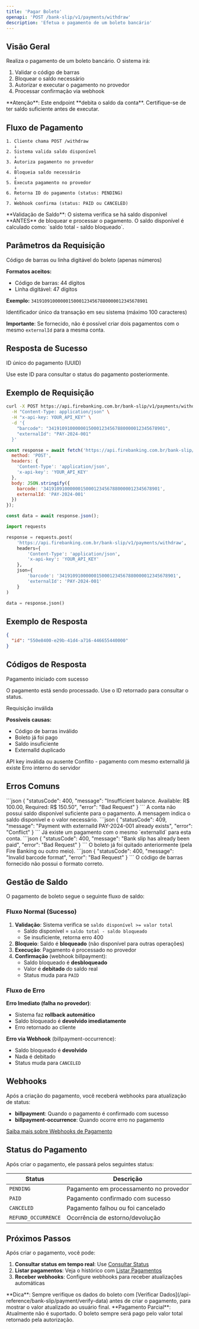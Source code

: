 ```yaml
---
title: 'Pagar Boleto'
openapi: 'POST /bank-slip/v1/payments/withdraw'
description: 'Efetua o pagamento de um boleto bancário'
---
```


## Visão Geral

Realiza o pagamento de um boleto bancário. O sistema irá:
1. Validar o código de barras
2. Bloquear o saldo necessário
3. Autorizar e executar o pagamento no provedor
4. Processar confirmação via webhook

<Warning>
**Atenção**: Este endpoint **debita o saldo da conta**. Certifique-se de ter saldo suficiente antes de executar.
</Warning>

## Fluxo de Pagamento

```
1. Cliente chama POST /withdraw
   ↓
2. Sistema valida saldo disponível
   ↓
3. Autoriza pagamento no provedor
   ↓
4. Bloqueia saldo necessário
   ↓
5. Executa pagamento no provedor
   ↓
6. Retorna ID do pagamento (status: PENDING)
   ↓
7. Webhook confirma (status: PAID ou CANCELED)
```

<Info>
**Validação de Saldo**: O sistema verifica se há saldo disponível **ANTES** de bloquear e processar o pagamento. O saldo disponível é calculado como: `saldo total - saldo bloqueado`.
</Info>

## Parâmetros da Requisição

<ParamField body="barcode" type="string" required>
  Código de barras ou linha digitável do boleto (apenas números)

  **Formatos aceitos:**
  - Código de barras: 44 dígitos
  - Linha digitável: 47 dígitos

  **Exemplo:** `34191091000000150001234567880000012345678901`
</ParamField>

<ParamField body="externalId" type="string">
  Identificador único da transação em seu sistema (máximo 100 caracteres)

  **Importante**: Se fornecido, não é possível criar dois pagamentos com o mesmo `externalId` para a mesma conta.
</ParamField>

## Resposta de Sucesso

<ResponseField name="id" type="string">
  ID único do pagamento (UUID)

  Use este ID para consultar o status do pagamento posteriormente.
</ResponseField>

## Exemplo de Requisição

```bash cURL
curl -X POST https://api.firebanking.com.br/bank-slip/v1/payments/withdraw \
  -H "Content-Type: application/json" \
  -H "x-api-key: YOUR_API_KEY" \
  -d '{
    "barcode": "34191091000000150001234567880000012345678901",
    "externalId": "PAY-2024-001"
  }'
```

```javascript JavaScript
const response = await fetch('https://api.firebanking.com.br/bank-slip/v1/payments/withdraw', {
  method: 'POST',
  headers: {
    'Content-Type': 'application/json',
    'x-api-key': 'YOUR_API_KEY'
  },
  body: JSON.stringify({
    barcode: '34191091000000150001234567880000012345678901',
    externalId: 'PAY-2024-001'
  })
});

const data = await response.json();
```

```python Python
import requests

response = requests.post(
    'https://api.firebanking.com.br/bank-slip/v1/payments/withdraw',
    headers={
        'Content-Type': 'application/json',
        'x-api-key': 'YOUR_API_KEY'
    },
    json={
        'barcode': '34191091000000150001234567880000012345678901',
        'externalId': 'PAY-2024-001'
    }
)

data = response.json()
```

## Exemplo de Resposta

```json
{
  "id": "550e8400-e29b-41d4-a716-446655440000"
}
```

## Códigos de Resposta

<ResponseField name="200" type="success">
  Pagamento iniciado com sucesso

  O pagamento está sendo processado. Use o ID retornado para consultar o status.
</ResponseField>

<ResponseField name="400" type="error">
  Requisição inválida

  **Possíveis causas:**
  - Código de barras inválido
  - Boleto já foi pago
  - Saldo insuficiente
  - ExternalId duplicado
</ResponseField>

<ResponseField name="401" type="error">
  API key inválida ou ausente
</ResponseField>

<ResponseField name="409" type="error">
  Conflito - pagamento com mesmo externalId já existe
</ResponseField>

<ResponseField name="500" type="error">
  Erro interno do servidor
</ResponseField>

## Erros Comuns

<AccordionGroup>
  <Accordion title="Saldo insuficiente">
    ```json
    {
      "statusCode": 400,
      "message": "Insufficient balance. Available: R$ 100.00, Required: R$ 150.50",
      "error": "Bad Request"
    }
    ```
    A conta não possui saldo disponível suficiente para o pagamento. A mensagem indica o saldo disponível e o valor necessário.
  </Accordion>

  <Accordion title="ExternalId duplicado">
    ```json
    {
      "statusCode": 409,
      "message": "Payment with externalId PAY-2024-001 already exists",
      "error": "Conflict"
    }
    ```
    Já existe um pagamento com o mesmo `externalId` para esta conta.
  </Accordion>

  <Accordion title="Boleto já pago">
    ```json
    {
      "statusCode": 400,
      "message": "Bank slip has already been paid",
      "error": "Bad Request"
    }
    ```
    O boleto já foi quitado anteriormente (pela Fire Banking ou outro meio).
  </Accordion>

  <Accordion title="Código de barras inválido">
    ```json
    {
      "statusCode": 400,
      "message": "Invalid barcode format",
      "error": "Bad Request"
    }
    ```
    O código de barras fornecido não possui o formato correto.
  </Accordion>
</AccordionGroup>

## Gestão de Saldo

O pagamento de boleto segue o seguinte fluxo de saldo:

### Fluxo Normal (Sucesso)

1. **Validação**: Sistema verifica se `saldo disponível >= valor total`
   - Saldo disponível = `saldo total - saldo bloqueado`
   - Se insuficiente, retorna erro 400
2. **Bloqueio**: Saldo é **bloqueado** (não disponível para outras operações)
3. **Execução**: Pagamento é processado no provedor
4. **Confirmação** (webhook billpayment):
   - Saldo bloqueado é **desbloqueado**
   - Valor é **debitado** do saldo real
   - Status muda para `PAID`

### Fluxo de Erro

**Erro Imediato (falha no provedor)**:
- Sistema faz **rollback automático**
- Saldo bloqueado é **devolvido imediatamente**
- Erro retornado ao cliente

**Erro via Webhook** (billpayment-occurrence):
- Saldo bloqueado é **devolvido**
- Nada é debitado
- Status muda para `CANCELED`

## Webhooks

Após a criação do pagamento, você receberá webhooks para atualização de status:

- **billpayment**: Quando o pagamento é confirmado com sucesso
- **billpayment-occurrence**: Quando ocorre erro no pagamento

[Saiba mais sobre Webhooks de Pagamento](/api-reference/webhooks/bank-slip-payment)

## Status do Pagamento

Após criar o pagamento, ele passará pelos seguintes status:

| Status | Descrição |
|--------|-----------|
| `PENDING` | Pagamento em processamento no provedor |
| `PAID` | Pagamento confirmado com sucesso |
| `CANCELED` | Pagamento falhou ou foi cancelado |
| `REFUND_OCCURRENCE` | Ocorrência de estorno/devolução |

## Próximos Passos

Após criar o pagamento, você pode:

1. **Consultar status em tempo real**: Use [Consultar Status](/api-reference/bank-slip/payment/get-status)
2. **Listar pagamentos**: Veja o histórico com [Listar Pagamentos](/api-reference/bank-slip/payment/list-withdraws)
3. **Receber webhooks**: Configure webhooks para receber atualizações automáticas

<Tip>
**Dica**: Sempre verifique os dados do boleto com [Verificar Dados](/api-reference/bank-slip/payment/verify-data) antes de criar o pagamento, para mostrar o valor atualizado ao usuário final.
</Tip>

<Note>
**Pagamento Parcial**: Atualmente não é suportado. O boleto sempre será pago pelo valor total retornado pela autorização.
</Note>
